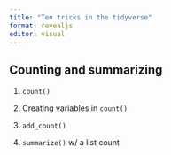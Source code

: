 ```yaml
---
title: "Ten tricks in the tidyverse"
format: revealjs
editor: visual
---
```


## Counting and summarizing

1. `count()`

2. Creating variables in `count()`

3. `add_count()`

4. `summarize()` w/ a list count



